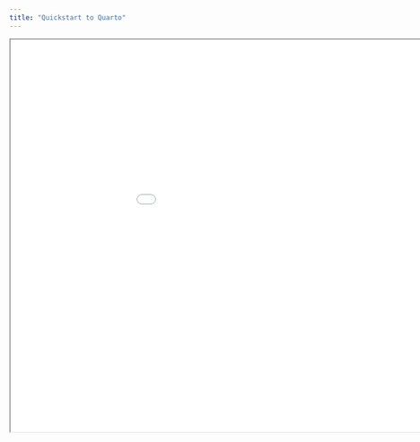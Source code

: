 ```yaml
---
title: "Quickstart to Quarto"
---
```


```{=html}
<iframe width="1050" height="700" src="../../presentations/2023-04-26_quickstart-to-quarto/slides/2023-04-26_quickstart-to-quarto.html"></iframe>
```